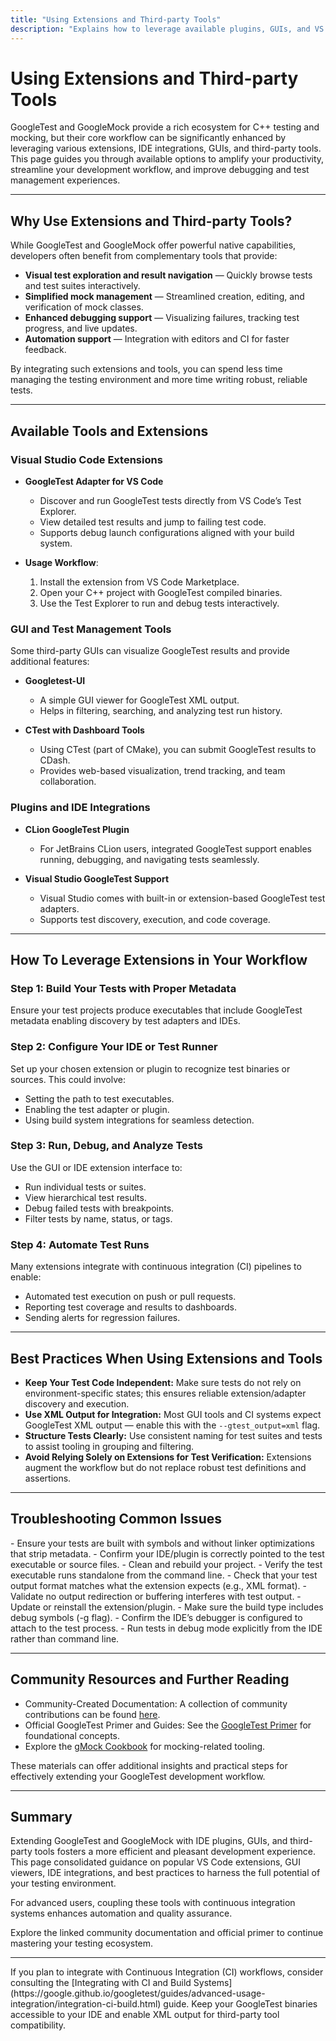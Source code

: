 ```yaml
---
title: "Using Extensions and Third-party Tools"
description: "Explains how to leverage available plugins, GUIs, and VS Code extensions to enhance the GoogleTest/GoogleMock development workflow."
---
```


# Using Extensions and Third-party Tools

GoogleTest and GoogleMock provide a rich ecosystem for C++ testing and mocking, but their core workflow can be significantly enhanced by leveraging various extensions, IDE integrations, GUIs, and third-party tools. This page guides you through available options to amplify your productivity, streamline your development workflow, and improve debugging and test management experiences.

---

## Why Use Extensions and Third-party Tools?

While GoogleTest and GoogleMock offer powerful native capabilities, developers often benefit from complementary tools that provide:

- **Visual test exploration and result navigation** — Quickly browse tests and test suites interactively.
- **Simplified mock management** — Streamlined creation, editing, and verification of mock classes.
- **Enhanced debugging support** — Visualizing failures, tracking test progress, and live updates.
- **Automation support** — Integration with editors and CI for faster feedback.

By integrating such extensions and tools, you can spend less time managing the testing environment and more time writing robust, reliable tests.

---

## Available Tools and Extensions

### Visual Studio Code Extensions

- **GoogleTest Adapter for VS Code**
  - Discover and run GoogleTest tests directly from VS Code’s Test Explorer.
  - View detailed test results and jump to failing test code.
  - Supports debug launch configurations aligned with your build system.

- **Usage Workflow**:
  1. Install the extension from VS Code Marketplace.
  2. Open your C++ project with GoogleTest compiled binaries.
  3. Use the Test Explorer to run and debug tests interactively.

### GUI and Test Management Tools

Some third-party GUIs can visualize GoogleTest results and provide additional features:

- **Googletest-UI**
  - A simple GUI viewer for GoogleTest XML output.
  - Helps in filtering, searching, and analyzing test run history.

- **CTest with Dashboard Tools**
  - Using CTest (part of CMake), you can submit GoogleTest results to CDash.
  - Provides web-based visualization, trend tracking, and team collaboration.

### Plugins and IDE Integrations

- **CLion GoogleTest Plugin**
  - For JetBrains CLion users, integrated GoogleTest support enables running, debugging, and navigating tests seamlessly.

- **Visual Studio GoogleTest Support**
  - Visual Studio comes with built-in or extension-based GoogleTest test adapters.
  - Supports test discovery, execution, and code coverage.

---

## How To Leverage Extensions in Your Workflow

### Step 1: Build Your Tests with Proper Metadata

Ensure your test projects produce executables that include GoogleTest metadata enabling discovery by test adapters and IDEs.

### Step 2: Configure Your IDE or Test Runner

Set up your chosen extension or plugin to recognize test binaries or sources. This could involve:

- Setting the path to test executables.
- Enabling the test adapter or plugin.
- Using build system integrations for seamless detection.

### Step 3: Run, Debug, and Analyze Tests

Use the GUI or IDE extension interface to:

- Run individual tests or suites.
- View hierarchical test results.
- Debug failed tests with breakpoints.
- Filter tests by name, status, or tags.

### Step 4: Automate Test Runs

Many extensions integrate with continuous integration (CI) pipelines to enable:

- Automated test execution on push or pull requests.
- Reporting test coverage and results to dashboards.
- Sending alerts for regression failures.

---

## Best Practices When Using Extensions and Tools

- **Keep Your Test Code Independent:** Make sure tests do not rely on environment-specific states; this ensures reliable extension/adapter discovery and execution.
- **Use XML Output for Integration:** Most GUI tools and CI systems expect GoogleTest XML output — enable this with the `--gtest_output=xml` flag.
- **Structure Tests Clearly:** Use consistent naming for test suites and tests to assist tooling in grouping and filtering.
- **Avoid Relying Solely on Extensions for Test Verification:** Extensions augment the workflow but do not replace robust test definitions and assertions.

---

## Troubleshooting Common Issues

<AccordionGroup title="Common Problems When Using Extensions and Third-party Tools">
<Accordion title="Test Discovery Fails in IDE">
- Ensure your tests are built with symbols and without linker optimizations that strip metadata.
- Confirm your IDE/plugin is correctly pointed to the test executable or source files.
- Clean and rebuild your project.
- Verify the test executable runs standalone from the command line.
</Accordion>
<Accordion title="Tests Run but Results Not Displayed Correctly">
- Check that your test output format matches what the extension expects (e.g., XML format).
- Validate no output redirection or buffering interferes with test output.
- Update or reinstall the extension/plugin.
</Accordion>
<Accordion title="Debugging Test Runs Does Not Stop at Breakpoints">
- Make sure the build type includes debug symbols (-g flag).
- Confirm the IDE’s debugger is configured to attach to the test process.
- Run tests in debug mode explicitly from the IDE rather than command line.
</Accordion>
</AccordionGroup>

---

## Community Resources and Further Reading

- Community-Created Documentation:  A collection of community contributions can be found [here](https://github.com/ElectricRCAircraftGuy/eRCaGuy_dotfiles/blob/master/googletest/insights.md).
- Official GoogleTest Primer and Guides: See the [GoogleTest Primer](docs/primer.md) for foundational concepts.
- Explore the [gMock Cookbook](docs/gmock_cook_book.md) for mocking-related tooling.

These materials can offer additional insights and practical steps for effectively extending your GoogleTest development workflow.

---

## Summary

Extending GoogleTest and GoogleMock with IDE plugins, GUIs, and third-party tools fosters a more efficient and pleasant development experience. This page consolidated guidance on popular VS Code extensions, GUI viewers, IDE integrations, and best practices to harness the full potential of your testing environment.

For advanced users, coupling these tools with continuous integration systems enhances automation and quality assurance.

Explore the linked community documentation and official primer to continue mastering your testing ecosystem.


---

<Note>
If you plan to integrate with Continuous Integration (CI) workflows, consider consulting the [Integrating with CI and Build Systems](https://google.github.io/googletest/guides/advanced-usage-integration/integration-ci-build.html) guide.
</Note>

<Check>
Keep your GoogleTest binaries accessible to your IDE and enable XML output for third-party tool compatibility.
</Check>